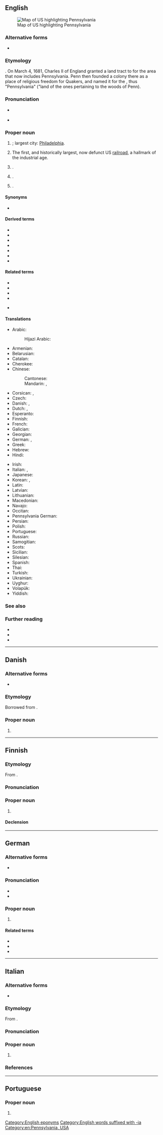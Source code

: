 {{also|Pennsylvânia}}
==English==
{{wikipedia|lang=en|dab=Pennsylvania (disambiguation)|Pennsylvania}}
[[File:Map of USA PA.svg|thumb|right|Map of US highlighting Pennsylvania]]

===Alternative forms===
* {{l|en|Pensylvania}}

===Etymology===
{{af|en|Penn|sylva|-anus|-ia|gloss1=William Penn|gloss2=woods|gloss3=pertaining to|gloss4=land}}.
On March 4, 1681, Charles II of England granted a land tract to {{w|lang=en|William Penn}} for the area that now includes Pennsylvania. Penn then founded a colony there as a place of religious freedom for Quakers, and named it for the {{uder|en|la|[[sylva]], [[silva]]|gloss=wood}}, thus "Pennsylvania" ("land of the ones pertaining to the woods of Penn).

===Pronunciation===
* {{a|UK|US}} {{IPA|en|/ˌpɛnsɪlˈveɪni.ə/|/ˌpɛnsɪlˈveɪnjə/}}
* {{audio|en|en-us-Pennsylvania.ogg|Audio (US)}}
*: {{rhymes|en|eɪniə|s=5}}

===Proper noun===
{{en-proper noun}}

# {{place|en|state|c/USA|capital=Harrisburg}}; largest city: [[Philadelphia]].
# The first, and historically largest, now defunct US [[railroad]], a hallmark of the industrial age.
# {{place|en|unincorporated community|co/Mobile County|s/Alabama|c/USA}}.
# {{place|en|suburb|city/Exeter|co/Devon|cc/England}} {{q|[[OS]] grid ref SX9294}}.
# {{place|en|hamlet|par/Cold Ashton|uauth/South Gloucestershire|co/Gloucestershire|cc/England}} {{q|OS grid ref ST7473}}.

====Synonyms====
* {{sense|US state}} {{l|en|PA}}

====Derived terms====
{{der-top}}
* {{l|en|PA}}
* {{l|en|Penn Station}}
* {{l|en|Pennsylvanian}}
* {{l|en|Pennsylvania Avenue}}
* {{l|en|Pennsylvania barn}}
* {{l|en|Pennsylvania rifle}}
* {{l|en|Pennsylvania sedge}}
{{der-bottom}}

====Related terms====
{{rel-top}}
* {{l|en|Pittsylvania}}
* {{l|en|Spotsylvania}}
* {{l|en|Transylvania}}
* {{l|en|Sylvania}}
* {{l|en|sylvan}} {{q|see for more terms}}
{{rel-bottom}}

====Translations====
{{trans-top|US state}}
* Arabic: {{t|ar|بِنْسِيلْفَانِيَا|f|tr=binsilfāniyā}}
*: Hijazi Arabic: {{t|acw|پِنْسِلْڤينْيا|f|tr=pinsilvēnya}}
* Armenian: {{t|hy|Փենսիլվանիա}}
* Belarusian: {{t|be|Пенсільванія}}
* Catalan: {{t|ca|Pennsilvània|f}}
* Cherokee: {{t|chr|ᎤᎩᏓᎵᏱ}}
* Chinese:
*: Cantonese: {{t|yue|賓州}}
*: Mandarin: {{t+|cmn|賓夕法尼亞}}, {{t+|cmn|宾夕法尼亚|tr=Bīnxīfǎníyà}}
* Corsican: {{t|co|Pennsylvania|f}}, {{t|co|Pensilvania|f}}
* Czech: {{t+|cs|Pensylvánie|f}}
* Danish: {{t|da|Pennsylvania}}, {{t|da|Pennsylvanien}} {{qualifier|archaic}}
* Dutch: {{t+|nl|Pennsylvania|n}}, {{qualifier|archaic}} {{t+|nl|Pennsylvanië|n}}
* Esperanto: {{t|eo|Pensilvanio}}
* Finnish: {{t+|fi|Pennsylvania}}
* French: {{t+|fr|Pennsylvanie|f}}
* Galician: {{t+|gl|Pensilvania|f}}
* Georgian: {{t|ka|პენსილვანია}}
* German: {{t|de|Pennsylvanien}}, {{t+|de|Pennsylvania}}
* Greek: {{t+|el|Πενσυλβάνια|f}}
* Hebrew: {{t+|he|פנסילבניה|f|tr=Pennsylvenia}}
* Hindi: {{t|hi|पेन्सिलवेनिया}}
{{trans-mid}}
* Irish: {{t|ga|Peinnsiolváin|alt=an Pheinnsiolváin|f}}
* Italian: {{t+|it|Pennsylvania|f}}, {{t|it|Pensilvania|f}}
* Japanese: {{t|ja|ペンシルベニア|tr=Penshirubenia}}
* Korean: {{t|ko|^펜실베이니아}}, {{t|ko|^펜실베니아}}
* Latin: {{t|la|Pennsilvania|f}}
* Latvian: {{t|lv|Pensilvānija|f}}
* Lithuanian: {{t|lt|Pensilvanija|f}}
* Macedonian: {{t|mk|Пенсилванија|f}}
* Navajo: {{t|nv|Beeʼeldíílsání Hahoodzo}}
* Occitan: {{t+|oc|Pensilvània|f}}
* Pennsylvania German: {{t|pdc|Pennsilfaani}}
* Persian: {{t+|fa|پنسیلوانیا}}
* Polish: {{t+|pl|Pensylwania|f}}
* Portuguese: {{t+|pt|Pensilvânia|f}}
* Russian: {{t+|ru|Пенсильва́ния|f}}
* Samogitian: {{t|sgs|Pensėlvanėjė}}
* Scots: {{t|sco|Pennsylvanie}}
* Sicilian: {{t|scn|Pennsylvania|f}}
* Silesian: {{t|szl|Pynsylwańijo}}
* Spanish: {{t+|es|Pensilvania|f}}
* Thai: {{t|th|เพนซิลเวเนีย}}
* Turkish: {{t|tr|Pensilvanya}}
* Ukrainian: {{t|uk|Пенсильванія}}
* Uyghur: {{t|ug|پېنسىلۋانىيە}}
* Volapük: {{t+|vo|Pensülvän}}
* Yiddish: {{t|yi|פּענסילווייניע}}
{{trans-bottom}}

{{trans-top|railroad}}
{{trans-mid}}
{{trans-bottom}}

===See also===
{{table:USA/en}}

===Further reading===
* {{pedialite|lang=en}}
* {{pedialite|lang=en|William Penn}}
* {{pedialite|lang=en|Pennsylvania Railroad}}

[[Category:English eponyms]]
[[Category:English words suffixed with -ia]]
[[Category:en:Pennsylvania, USA]]

----

==Danish==
{{wikipedia|lang=da}}

===Alternative forms===
* {{l|da|Pennsylvanien}}

===Etymology===
Borrowed from {{bor|da|en|Pennsylvania}}.

===Proper noun===
{{head|da|proper noun|genitive|Pennsylvanias}}

# {{place|da|state|c/USA|t1=Pennsylvania}}

----

==Finnish==

===Etymology===
From {{bor|fi|en|Pennsylvania}}.

===Pronunciation===
{{fi-pronunciation|pensilveinia|pensylveinia}}

===Proper noun===
{{fi-noun|proper=true}}

# {{place|fi|state|c/USA|t1=Pennsylvania}}

====Declension====
{{fi-decl-kala|n=sg|Pennsylvani|||a}}

----

==German==

===Alternative forms===
* {{alter|de|Pennsylvanien||dated to archaic}}

===Pronunciation===
* {{IPA|de|/ˌpɛnsɪlˈvɛɪ̯ni̯a/|/ˌpɛnsɪlˈveːni̯a/}}
* {{audio|de|De-Pennsylvania.ogg|Audio}}

===Proper noun===
{{de-proper noun|toponym}}

# {{place|de|state|c/United States|t=Pennsylvania}}

====Related terms====
* {{l|de|Pennsylvaniadeutsch}}
* {{l|de|Pennsylvanier}}
* {{l|de|pennsylvanisch}}

----

==Italian==
{{wikipedia|lang=it}}

===Alternative forms===
* {{alter|it|Pensilvania}}

===Etymology===
From {{bor|it|en|Pennsylvania}}.

===Pronunciation===
{{it-pr|Pennsylvània,Pennsylvènia<ref:{{R:it:DiPI}}>}}

===Proper noun===
{{it-proper noun|f}}

# {{place|it|state|c/United States|t1=Pennsylvania}}

===References===
<references />

----

==Portuguese==

===Proper noun===
{{pt-proper noun|f}}

# {{alternative spelling of|pt|Pensilvânia}}